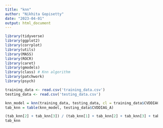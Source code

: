 ```yaml
---
title: "knn"
author: "Nikhita Gopisetty"
date: "2023-04-01"
output: html_document
---
```


```r
library(tidyverse)
library(ggplot2)
library(corrplot)
library(utils)
library(MASS)
library(ROCR)
library(caret)
library(gmodels)
library(class) # Knn algorithm
library(patchwork)
library(psych)
```

```r
training_data <- read.csv('training_data.csv')
testing_data <- read.csv('testing_data.csv')
```

```r
knn_model = knn(training_data, testing_data, cl = training_data$CVDDIAG_A, k=2)
tab_knn = table(knn_model, testing_data$CVDDIAG_A)

(tab_knn[2] + tab_knn[3]) / (tab_knn[1] + tab_knn[2] + tab_knn[3] + tab_knn[4])
tab_knn
```